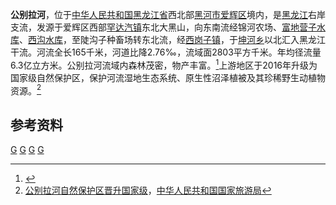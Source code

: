 {{Infobox river
| name               = 公别拉河
| name_native        = 
| image              = 
| image_size         = 
| image_caption      = 
| river_system       = [[黑龙江|黑龙江]]水系
| progression        = 
| source1_location   = [[黑龙江省|黑龙江省]][[黑河市|黑河市]][[爱辉区|爱辉区]][[罕达汽镇|罕达汽镇]]东北大黑山
| mouth_location     = 黑龙江省黑河市爱辉区[[坤河乡|坤河乡]]黑龙江
| altitude_difference= 
| basin_size         = 2803 km<sup>2</sup>
| basin_countries    = {{PRC}}
| basin_cities       = 
| basin_landmarks    = 
| basin_population   = 
<!---------------------- PHYSIOGNOMY -->
| length             = 165 km
| discharge1_location= 
| discharge1_min     = 
| discharge1_avg     = 
| discharge1_max     = 
<!---------------------- FEATURES -->
| tributaries_left   = [[义气罕河|义气罕河]]、[[阿陵河|阿陵河]]
| tributaries_right  = 秀水河、洪湖吐河、库纳尔河、八车力河、潮水河
| waterbodies        = [[西沟水库_(黑河)|西沟水库]]
| waterfalls         = 
| bridges            = 
| ports              = 
| custom_label       = 
| custom_data        = 
| extra              = 
}}
'''公别拉河'''，位于[[中华人民共和国|中华人民共和国]][[黑龙江省|黑龙江省]]西北部[[黑河市|黑河市]][[爱辉区|爱辉区]]境内，是[[黑龙江|黑龙江]]右岸支流，发源于爱辉区西部[[罕达汽镇|罕达汽镇]]东北大黑山，向东南流经锦河农场、[[富地营子水库|富地营子水库]]、[[西沟水库_(黑河)|西沟水库]]，至陡沟子种畜场转东北流，经[[西岗子镇|西岗子镇]]，于[[坤河乡|坤河乡]]以北汇入黑龙江干流。河流全长165千米，河道比降2.76‰，流域面2803平方千米。年均径流量6.3亿立方米。公别拉河流域内森林茂密，物产丰富。<ref name="中国河湖大典">{{cite book zh |author=《[[中国河湖大典|中国河湖大典]]》编纂委员会 |title=《中国河湖大典·黑龙江、辽河卷》 |format=M |edition=1 |location=北京 |publisher=中国水利水电出版社 |date=2014年4月 |pages=39页 |id= ISBN 978-7-5170-1950-3}}</ref>上游地区于2016年升级为国家级自然保护区，保护河流湿地生态系统、原生性沼泽植被及其珍稀野生动植物资源。<ref>[http://www.cnta.gov.cn/xxfb/xxfb_dfxw/201605/t20160517_771121.shtml 公别拉河自然保护区晋升国家级]{{Dead link|date=2018年10月 |bot=InternetArchiveBot |fix-attempted=yes }}，[[中华人民共和国国家旅游局|中华人民共和国国家旅游局]]</ref> 

== 参考资料 ==
{{reflist}}

[[Category:黑龙江河流|G]]
[[Category:黑龍江水系|G]]
[[Category:爱辉区|G]]
[[Category:中国国家级自然保护区|G]]